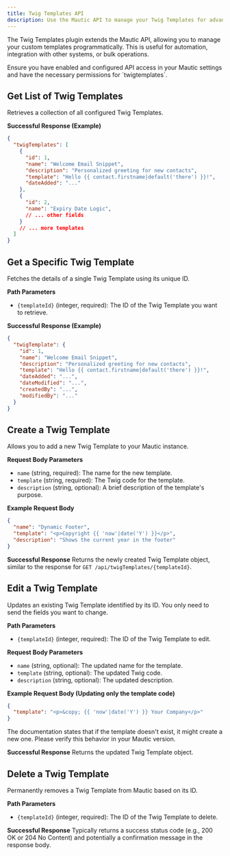 ```yaml
---
title: Twig Templates API
description: Use the Mautic API to manage your Twig Templates for advanced personalization.
---
```


The Twig Templates plugin extends the Mautic API, allowing you to manage your custom templates programmatically. This is useful for automation, integration with other systems, or bulk operations.

<Note>
  Ensure you have enabled and configured API access in your Mautic settings and have the necessary permissions for `twigtemplates`.
</Note>

## Get List of Twig Templates

Retrieves a collection of all configured Twig Templates.

<Endpoint method="GET" path="/api/twigTemplates" />

**Successful Response (Example)**
```json
{
  "twigTemplates": [
    {
      "id": 1,
      "name": "Welcome Email Snippet",
      "description": "Personalized greeting for new contacts",
      "template": "Hello {{ contact.firstname|default('there') }}!",
      "dateAdded": "..."
    },
    {
      "id": 2,
      "name": "Expiry Date Logic",
      // ... other fields
    }
    // ... more templates
  ]
}
```

## Get a Specific Twig Template

Fetches the details of a single Twig Template using its unique ID.

<Endpoint method="GET" path="/api/twigTemplates/{templateId}" />

**Path Parameters**
- `{templateId}` (integer, required): The ID of the Twig Template you want to retrieve.

**Successful Response (Example)**
```json
{
  "twigTemplate": {
    "id": 1,
    "name": "Welcome Email Snippet",
    "description": "Personalized greeting for new contacts",
    "template": "Hello {{ contact.firstname|default('there') }}!",
    "dateAdded": "...",
    "dateModified": "...",
    "createdBy": "...",
    "modifiedBy": "..."
  }
}
```

## Create a Twig Template

Allows you to add a new Twig Template to your Mautic instance.

<Endpoint method="POST" path="/api/twigTemplates/new" />

**Request Body Parameters**
- `name` (string, required): The name for the new template.
- `template` (string, required): The Twig code for the template.
- `description` (string, optional): A brief description of the template's purpose.

**Example Request Body**
```json
{
  "name": "Dynamic Footer",
  "template": "<p>Copyright {{ 'now'|date('Y') }}</p>",
  "description": "Shows the current year in the footer"
}
```

**Successful Response**
Returns the newly created Twig Template object, similar to the response for `GET /api/twigTemplates/{templateId}`.

## Edit a Twig Template

Updates an existing Twig Template identified by its ID. You only need to send the fields you want to change.

<Endpoint method="PATCH" path="/api/twigTemplates/{templateId}/edit" />

**Path Parameters**
- `{templateId}` (integer, required): The ID of the Twig Template to edit.

**Request Body Parameters**
- `name` (string, optional): The updated name for the template.
- `template` (string, optional): The updated Twig code.
- `description` (string, optional): The updated description.

**Example Request Body (Updating only the template code)**
```json
{
  "template": "<p>&copy; {{ 'now'|date('Y') }} Your Company</p>"
}
```
<Note>
  The documentation states that if the template doesn't exist, it might create a new one. Please verify this behavior in your Mautic version.
</Note>

**Successful Response**
Returns the updated Twig Template object.

## Delete a Twig Template

Permanently removes a Twig Template from Mautic based on its ID.

<Endpoint method="DELETE" path="/api/twigTemplates/{templateId}/delete" />

**Path Parameters**
- `{templateId}` (integer, required): The ID of the Twig Template to delete.

**Successful Response**
Typically returns a success status code (e.g., 200 OK or 204 No Content) and potentially a confirmation message in the response body.
